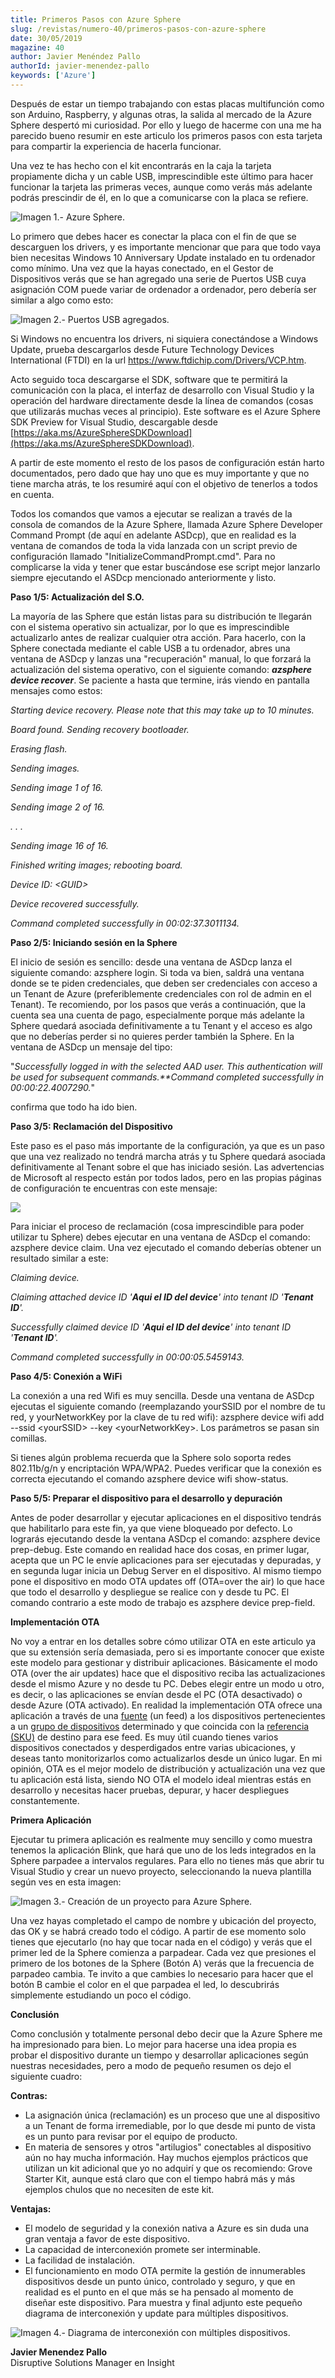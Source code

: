 ```yaml
---
title: Primeros Pasos con Azure Sphere
slug: /revistas/numero-40/primeros-pasos-con-azure-sphere
date: 30/05/2019
magazine: 40
author: Javier Menéndez Pallo
authorId: javier-menendez-pallo
keywords: ['Azure']
---
```






Después de estar un tiempo trabajando con estas placas multifunción como son Arduino, Raspberry, y algunas otras, la salida al mercado de la Azure Sphere despertó mi curiosidad. Por ello y luego de hacerme con una me ha parecido bueno resumir en este articulo los primeros pasos con esta tarjeta para compartir la experiencia de hacerla funcionar.

Una vez te has hecho con el kit encontrarás en la caja la tarjeta propiamente dicha y un cable USB, imprescindible este último para hacer funcionar la tarjeta las primeras veces, aunque como verás más adelante podrás prescindir de él, en lo que a comunicarse con la placa se refiere.

![Imagen 1.- Azure Sphere.](../../../images/numero40/primeros-pasos-con-azure-sphere/image1.png)

Lo primero que debes hacer es conectar la placa con el fin de que se descarguen los drivers, y es importante mencionar que para que todo vaya bien necesitas Windows 10 Anniversary Update instalado en tu ordenador como mínimo. Una vez que la hayas conectado, en el Gestor de Dispositivos verás que se han agregado una serie de Puertos USB cuya asignación COM puede variar de ordenador a ordenador, pero debería ser similar a algo como esto:

![Imagen 2.- Puertos USB agregados.](../../../images/numero40/primeros-pasos-con-azure-sphere/image2.png)

Si Windows no encuentra los drivers, ni siquiera conectándose a Windows Update, prueba descargarlos desde Future Technology Devices International (FTDI) en la url https://www.ftdichip.com/Drivers/VCP.htm.

Acto seguido toca descargarse el SDK, software que te permitirá la comunicación con la placa, el interfaz de desarrollo con Visual Studio y la operación del hardware directamente desde la línea de comandos (cosas que utilizarás muchas veces al principio). Este software es el Azure Sphere SDK Preview for Visual Studio, descargable desde [https://aka.ms/AzureSphereSDKDownload](https://aka.ms/AzureSphereSDKDownload).

A partir de este momento el resto de los pasos de configuración están harto documentados, pero dado que hay uno que es muy importante y que no tiene marcha atrás, te los resumiré aquí con el objetivo de tenerlos a todos en cuenta.

Todos los comandos que vamos a ejecutar se realizan a través de la consola de comandos de la Azure Sphere, llamada Azure Sphere Developer Command Prompt (de aquí en adelante ASDcp), que en realidad es la ventana de comandos de toda la vida lanzada con un script previo de configuración llamado "InitializeCommandPrompt.cmd". Para no complicarse la vida y tener que estar buscándose ese script mejor lanzarlo siempre ejecutando el ASDcp mencionado anteriormente y listo.

**Paso 1/5: Actualización del S.O.**

La mayoría de las Sphere que están listas para su distribución te llegarán con el sistema operativo sin actualizar, por lo que es imprescindible actualizarlo antes de realizar cualquier otra acción. Para hacerlo, con la Sphere conectada mediante el cable USB a tu ordenador, abres una ventana de ASDcp y lanzas una "recuperación" manual, lo que forzará la actualización del sistema operativo, con el siguiente comando: ***azsphere device recover***. Se paciente a hasta que termine, irás viendo en pantalla mensajes como estos:

*Starting device recovery. Please note that this may take up to 10 minutes.*

*Board found. Sending recovery bootloader.*

*Erasing flash.*

*Sending images.*

*Sending image 1 of 16.*

*Sending image 2 of 16.*

*. . .*

*Sending image 16 of 16.*

*Finished writing images; rebooting board.*

*Device ID: &lt;GUID&gt;*

*Device recovered successfully.*

*Command completed successfully in 00:02:37.3011134.*



**Paso 2/5: Iniciando sesión en la Sphere**

El inicio de sesión es sencillo: desde una ventana de ASDcp lanza el siguiente comando: azsphere login. Si toda va bien, saldrá una ventana donde se te piden credenciales, que deben ser credenciales con acceso a un Tenant de Azure (preferiblemente credenciales con rol de admin en el Tenant). Te recomiendo, por los pasos que verás a continuación, que la cuenta sea una cuenta de pago, especialmente porque más adelante la Sphere quedará asociada definitivamente a tu Tenant y el acceso es algo que no deberías perder si no quieres perder también la Sphere. En la ventana de ASDcp un mensaje del tipo:

"*Successfully logged in with the selected AAD user. This authentication will be used for subsequent commands.**Command completed successfully in 00:00:22.4007290.*"

confirma que todo ha ido bien.

**Paso 3/5: Reclamación del Dispositivo**

Este paso es el paso más importante de la configuración, ya que es un paso que una vez realizado no tendrá marcha atrás y tu Sphere quedará asociada definitivamente al Tenant sobre el que has iniciado sesión. Las advertencias de Microsoft al respecto están por todos lados, pero en las propias páginas de configuración te encuentras con este mensaje:

![](../../../images/numero40/primeros-pasos-con-azure-sphere/image3.png)

Para iniciar el proceso de reclamación (cosa imprescindible para poder utilizar tu Sphere) debes ejecutar en una ventana de ASDcp el comando: azsphere device claim. Una vez ejecutado el comando deberías obtener un resultado similar a este:

*Claiming device.*

*Claiming attached device ID '****Aqui el ID del device****' into tenant ID '****Tenant ID****'.*

*Successfully claimed device ID '****Aqui el ID del device****' into tenant ID '****Tenant ID****'.*

*Command completed successfully in 00:00:05.5459143.*



**Paso 4/5: Conexión a WiFi**

La conexión a una red Wifi es muy sencilla. Desde una ventana de ASDcp ejecutas el siguiente comando (reemplazando yourSSID por el nombre de tu red, y yourNetworkKey por la clave de tu red wifi): azsphere device wifi add --ssid &lt;yourSSID&gt; --key &lt;yourNetworkKey&gt;. Los parámetros se pasan sin comillas.

Si tienes algún problema recuerda que la Sphere solo soporta redes 802.11b/g/n y encriptación WPA/WPA2. Puedes verificar que la conexión es correcta ejecutando el comando azsphere device wifi show-status.

**Paso 5/5: Preparar el dispositivo para el desarrollo y depuración**

Antes de poder desarrollar y ejecutar aplicaciones en el dispositivo tendrás que habilitarlo para este fin, ya que viene bloqueado por defecto. Lo lograrás ejecutando desde la ventana ASDcp el comando: azsphere device prep-debug. Este comando en realidad hace dos cosas, en primer lugar, acepta que un PC le envíe aplicaciones para ser ejecutadas y depuradas, y en segunda lugar inicia un Debug Server en el dispositivo. Al mismo tiempo pone el dispositivo en modo OTA updates off (OTA=over the air) lo que hace que todo el desarrollo y despliegue se realice con y desde tu PC. El comando contrario a este modo de trabajo es azsphere device prep-field.



**Implementación OTA**

No voy a entrar en los detalles sobre cómo utilizar OTA en este articulo ya que su extensión sería demasiada, pero si es importante conocer que existe este modelo para gestionar y distribuir aplicaciones. Básicamente el modo OTA (over the air updates) hace que el dispositivo reciba las actualizaciones desde el mismo Azure y no desde tu PC. Debes elegir entre un modo u otro, es decir, o las aplicaciones se envían desde el PC (OTA desactivado) o desde Azure (OTA activado). En realidad la implementación OTA ofrece una aplicación a través de una [fuente](https://docs.microsoft.com/es-es/azure-sphere/deployment/deployment-concepts#feeds) (un feed) a los dispositivos pertenecientes a un [grupo de dispositivos](https://docs.microsoft.com/es-es/azure-sphere/deployment/deployment-concepts#device-groups) determinado y que coincida con la [referencia (SKU)](https://docs.microsoft.com/es-es/azure-sphere/deployment/deployment-concepts#skus-and-sku-sets) de destino para ese feed. Es muy útil cuando tienes varios dispositivos conectados y desperdigados entre varias ubicaciones, y deseas tanto monitorizarlos como actualizarlos desde un único lugar. En mi opinión, OTA es el mejor modelo de distribución y actualización una vez que tu aplicación está lista, siendo NO OTA el modelo ideal mientras estás en desarrollo y necesitas hacer pruebas, depurar, y hacer despliegues constantemente.

**Primera Aplicación**

Ejecutar tu primera aplicación es realmente muy sencillo y como muestra tenemos la aplicación Blink, que hará que uno de los leds integrados en la Sphere parpadee a intervalos regulares. Para ello no tienes más que abrir tu Visual Studio y crear un nuevo proyecto, seleccionando la nueva plantilla según ves en esta imagen:

![Imagen 3.- Creación de un proyecto para Azure Sphere.](../../../images/numero40/primeros-pasos-con-azure-sphere/image4.png)

Una vez hayas completado el campo de nombre y ubicación del proyecto, das OK y se habrá creado todo el código. A partir de ese momento solo tienes que ejecutarlo (no hay que tocar nada en el código) y verás que el primer led de la Sphere comienza a parpadear. Cada vez que presiones el primero de los botones de la Sphere (Botón A) verás que la frecuencia de parpadeo cambia. Te invito a que cambies lo necesario para hacer que el botón B cambie el color en el que parpadea el led, lo descubrirás simplemente estudiando un poco el código.

**Conclusión**

Como conclusión y totalmente personal debo decir que la Azure Sphere me ha impresionado para bien. Lo mejor para hacerse una idea propia es probar el dispositivo durante un tiempo y desarrollar aplicaciones según nuestras necesidades, pero a modo de pequeño resumen os dejo el siguiente cuadro:

**Contras:**

- La asignación única (reclamación) es un proceso que une al dispositivo a un Tenant de forma irremediable, por lo que desde mi punto de vista es un punto para revisar por el equipo de producto.
- En materia de sensores y otros "artilugios" conectables al dispositivo aún no hay mucha información. Hay muchos ejemplos prácticos que utilizan un kit adicional que yo no adquirí y que os recomiendo: Grove Starter Kit, aunque está claro que con el tiempo habrá más y más ejemplos chulos que no necesiten de este kit.


**Ventajas:**

- El modelo de seguridad y la conexión nativa a Azure es sin duda una gran ventaja a favor de este dispositivo.
- La capacidad de interconexión promete ser interminable.
- La facilidad de instalación.
- El funcionamiento en modo OTA permite la gestión de innumerables dispositivos desde un punto único, controlado y seguro, y que en realidad es el punto en el que más se ha pensado al momento de diseñar este dispositivo. Para muestra y final adjunto este pequeño diagrama de interconexión y update para múltiples dispositivos.


![Imagen 4.- Diagrama de interconexión con múltiples dispositivos.](../../../images/numero40/primeros-pasos-con-azure-sphere/image5.png)

**Javier Menendez Pallo** <br />
Disruptive Solutions Manager en Insight